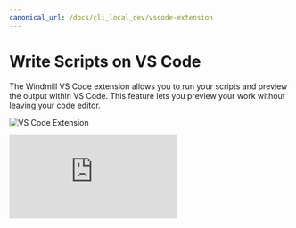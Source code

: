 ```yaml
---
canonical_url: /docs/cli_local_dev/vscode-extension
---
```



# Write Scripts on VS Code

The Windmill VS Code extension allows you to run your scripts and preview the output within VS Code. This feature lets you preview your work without leaving your code editor.

![VS Code Extension](../../blog/2023-11-20-vscode/vscode_extension.png 'VS Code Extension')

<iframe
	style={{ aspectRatio: '16/9' }}
	src="https://www.youtube.com/embed/aSOF6AzyDr8?vq=hd1080"
	title="YouTube video player"
	frameBorder="0"
	allow="accelerometer; autoplay; clipboard-write; encrypted-media; gyroscope; picture-in-picture; web-share"
	allowFullScreen
	className="border-2 rounded-xl object-cover w-full dark:border-gray-800"
></iframe>

<br />

<div class="grid grid-cols-2 gap-6 mb-4">
	<DocCard
		title="VS Code Extension"
		description="Build scripts and flows in the comfort of your VS Code Editor, while leveraging Windmill UIs for test & flows edition."
		href="/docs/cli_local_dev/vscode-extension"
	/>
</div>
